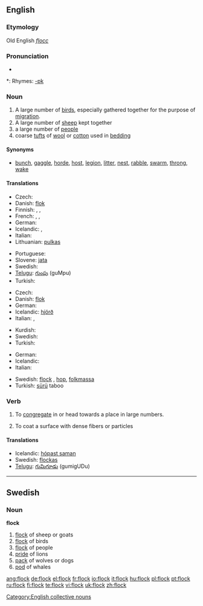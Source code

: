 ==English==

===Etymology===
Old English ''[[flocc]]''

===Pronunciation===
* {{audio|en-us-flock.ogg|Audio (US)}}

*: Rhymes: [[Rhymes:English:-ɒk|-ɒk]]

===Noun===
{{en-noun}}

# A large number of [[bird]]s, especially gathered together for the purpose of [[migration]].
# A large number of [[sheep]] kept together
# a large number of [[people]]
# coarse [[tuft]]s of [[wool]] or [[cotton]] used in [[bedding]]

====Synonyms====
* [[bunch]], [[gaggle]], [[horde]], [[host]], [[legion]], [[litter]], [[nest]], [[rabble]], [[swarm]], [[throng]], [[wake]]

====Translations====
{{trans-top|birds}}
* Czech: {{t-|cs|hejno|n}}
* Danish: [[flok]] {{g|Danish}}
* Finnish: {{t+|fi|parvi}}, {{t-|fi|lauma}}, {{t-|fi|katras}}
* French: {{t+|fr|vol|m}}, {{t+|fr|bande|f}}, {{t+|fr|groupe|m}}
* German: {{t+|de|Schwarm|m}}
* Icelandic: {{t+|is|flokkur|m}}, {{t+|is|hópur|m}}
* Italian: {{t-|it|stormo|m}}
* Lithuanian: [[pulkas]] {{f}}
{{trans-mid}}
* Portuguese: {{t+|pt|bando|m}}
* Slovene: [[jata]] {{f}}
* Swedish: {{t-|sv|flock|c}}
* [[Telugu]]: [[గుంపు]] (guMpu)
* Turkish: {{t+|tr|sürü}}
{{trans-bottom}}

{{trans-top|sheep}}
* Czech: {{t-|cs|stádo|n}}
* Danish: [[flok]] {{g|Danish}}
* German: {{t+|de|Herde|f}}
* Icelandic: [[hjörð]] {{f}}
* Italian: {{t+|it|branco|m}}, {{t+|it|gregge|m}}
{{trans-mid}}
* Kurdish: {{t+|ku|ڕان|sc=KUchar}}
* Swedish: {{t-|sv|flock|c}}
* Turkish: {{t+|tr|sürü}}
{{trans-bottom}}

{{trans-top|people}}
* German: {{t+|de|Herde|f}}
* Icelandic: {{t+|is|hópur|m}}
* Italian: {{t+|it|folla|f}}
{{trans-mid}}
* Swedish: [[flock#Swedish|flock]] {{c}}, [[hop]], [[folkmassa]]
* Turkish: [[sürü]] taboo
{{trans-bottom}}

===Verb===
{{en-verb}}

# {{transitive}} To [[congregate]] in or head towards a place in large numbers.
# {{transitive}} To coat a surface with dense fibers or particles

====Translations====
* Icelandic: [[hópast saman]]
* Swedish: [[flockas]]
* [[Telugu]]: [[గుమిగూడు]] (gumigUDu)

[[Category:English collective nouns]]

----

==Swedish==

===Noun===
'''flock''' {{c}}
{{sv-noun-reg-ar}}

# [[flock]] of sheep or goats
# [[flock]] of birds
# [[flock]] of people
# [[pride]] of lions
# [[pack]] of wolves or dogs
# [[pod]] of whales

[[ang:flock]]
[[de:flock]]
[[el:flock]]
[[fr:flock]]
[[io:flock]]
[[it:flock]]
[[hu:flock]]
[[pl:flock]]
[[pt:flock]]
[[ru:flock]]
[[fi:flock]]
[[te:flock]]
[[vi:flock]]
[[uk:flock]]
[[zh:flock]]
